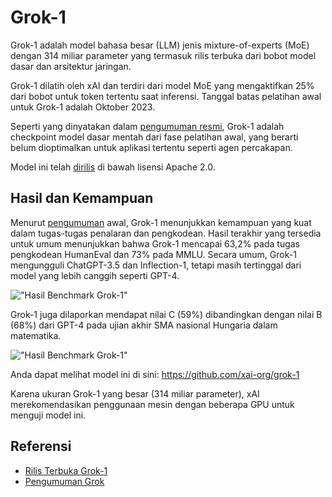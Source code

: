 
# Grok-1

Grok-1 adalah model bahasa besar (LLM) jenis mixture-of-experts (MoE) dengan 314 miliar parameter yang termasuk rilis terbuka dari bobot model dasar dan arsitektur jaringan.

Grok-1 dilatih oleh xAI dan terdiri dari model MoE yang mengaktifkan 25% dari bobot untuk token tertentu saat inferensi. Tanggal batas pelatihan awal untuk Grok-1 adalah Oktober 2023.

Seperti yang dinyatakan dalam [pengumuman resmi](https://x.ai/blog/grok-os), Grok-1 adalah checkpoint model dasar mentah dari fase pelatihan awal, yang berarti belum dioptimalkan untuk aplikasi tertentu seperti agen percakapan.

Model ini telah [dirilis](https://github.com/xai-org/grok-1) di bawah lisensi Apache 2.0.

## Hasil dan Kemampuan

Menurut [pengumuman](https://x.ai/blog/grok) awal, Grok-1 menunjukkan kemampuan yang kuat dalam tugas-tugas penalaran dan pengkodean. Hasil terakhir yang tersedia untuk umum menunjukkan bahwa Grok-1 mencapai 63,2% pada tugas pengkodean HumanEval dan 73% pada MMLU. Secara umum, Grok-1 mengungguli ChatGPT-3.5 dan Inflection-1, tetapi masih tertinggal dari model yang lebih canggih seperti GPT-4.

!["Hasil Benchmark Grok-1"](../../../img/grok/grok-reasoning.png)

Grok-1 juga dilaporkan mendapat nilai C (59%) dibandingkan dengan nilai B (68%) dari GPT-4 pada ujian akhir SMA nasional Hungaria dalam matematika.

!["Hasil Benchmark Grok-1"](../../../img/grok/grok-math.png)

Anda dapat melihat model ini di sini: https://github.com/xai-org/grok-1

Karena ukuran Grok-1 yang besar (314 miliar parameter), xAI merekomendasikan penggunaan mesin dengan beberapa GPU untuk menguji model ini.

## Referensi

- [Rilis Terbuka Grok-1](https://x.ai/blog/grok-os)
- [Pengumuman Grok](https://x.ai/blog/grok)

